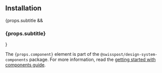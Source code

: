 ## Installation

{props.subtitle && <h3>{props.subtitle}</h3>}

The <code>{props.component}</code> element is part of the `@swisspost/design-system-components` package.
For more information, read the [getting started with components guide](/?path=/docs/edfb619b-fda1-4570-bf25-20830303d483--docs).
